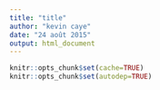 ```yaml
---
title: "title"
author: "kevin caye"
date: "24 août 2015"
output: html_document
---
```


```r
knitr::opts_chunk$set(cache=TRUE)
knitr::opts_chunk$set(autodep=TRUE)
```
